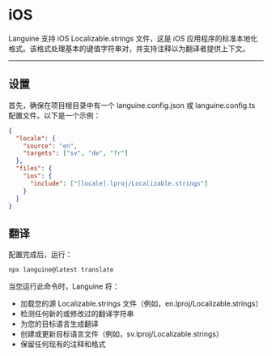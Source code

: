 # iOS

Languine 支持 iOS Localizable.strings 文件，这是 iOS 应用程序的标准本地化格式。该格式处理基本的键值字符串对，并支持注释以为翻译者提供上下文。

---

## 设置

首先，确保在项目根目录中有一个 languine.config.json 或 languine.config.ts 配置文件。以下是一个示例：

```json
{
  "locale": {
    "source": "en",
    "targets": ["sv", "de", "fr"]
  },
  "files": {
    "ios": {
      "include": ["[locale].lproj/Localizable.strings"]
    }
  }
}
```

## 翻译

配置完成后，运行：

```bash
npx languine@latest translate
```

当您运行此命令时，Languine 将：

- 加载您的源 Localizable.strings 文件（例如，en.lproj/Localizable.strings）
- 检测任何新的或修改过的翻译字符串
- 为您的目标语言生成翻译
- 创建或更新目标语言文件（例如，sv.lproj/Localizable.strings）
- 保留任何现有的注释和格式
